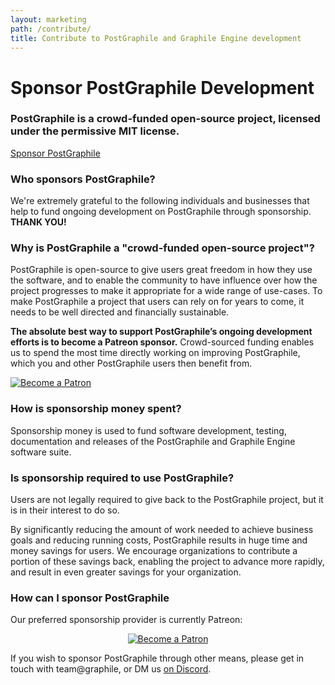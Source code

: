 ```yaml
---
layout: marketing
path: /contribute/
title: Contribute to PostGraphile and Graphile Engine development
---
```



<MarketingLayout blue>
<Hero bg="white">

# Sponsor PostGraphile Development

</Hero>

<MarketingSection bg="white" left maxWidth>
<h3>
  PostGraphile is a crowd-funded open-source project, licensed under the permissive MIT license.
</h3>

<div class='flex'>
<a class='button--solid' href='https://patreon.com/benjie'>Sponsor PostGraphile <span class='fas fa-fw fa-external-link-square-alt' /></a>
</div>

</MarketingSection>
<MarketingDivide from="white" to="medium" />

<MarketingSection bg="medium">

### Who sponsors PostGraphile?

<div style={{maxWidth: '48rem', margin: '0 auto'}}>

We're extremely grateful to the following individuals and businesses that
help to fund ongoing development on PostGraphile through sponsorship. **THANK
YOU!**

</div>


</MarketingSection>
<MarketingDivide from="medium" to="dark" via="light" down />

<MarketingSection bg="dark" left maxWidth>


### Why is PostGraphile a "crowd-funded open-source project"?

PostGraphile is open-source to give users great freedom in how they use the
software, and to enable the community to have influence over how the project
progresses to make it appropriate for a wide range of use-cases. To make PostGraphile a project that users can rely on for years to come, it
needs to be well directed and financially sustainable.

**The absolute best way to support PostGraphile’s ongoing development efforts
is to become a Patreon sponsor.** Crowd-sourced funding enables us to spend
the most time directly working on improving PostGraphile, which you and other
PostGraphile users then benefit from.


<p className="tc">
<a href="https://www.patreon.com/bePatron?u=7308310" data-patreon-widget-type="become-patron-button"><img src="/images/patreon_button.png" alt='Become a Patron' /></a>
</p>

</MarketingSection>
<MarketingDivide from="dark" to="light" />
<MarketingSection bg="light" left maxWidth>

### How is sponsorship money spent?

Sponsorship money is used to fund software development, testing,
documentation and releases of the PostGraphile and Graphile Engine software
suite.

</MarketingSection>
<MarketingDivide from="light" to="medium" down />
<MarketingSection bg="medium" left maxWidth>

### Is sponsorship required to use PostGraphile?

Users are not legally required to give back to the PostGraphile project, but
it is in their interest to do so.

By significantly reducing the amount of work needed to achieve business goals
and reducing running costs, PostGraphile results in huge time and money
savings for users. We encourage organizations to contribute a portion of
these savings back, enabling the project to advance more rapidly, and result
in even greater savings for your organization.

</MarketingSection>
<MarketingDivide from="medium" to="dark" via="light" />
<MarketingSection bg="dark" left maxWidth>

### How can I sponsor PostGraphile

Our preferred sponsorship provider is currently Patreon:

<p style='text-align: center'>
<a href="https://www.patreon.com/bePatron?u=7308310" data-patreon-widget-type="become-patron-button"><img src="/images/patreon_button.png" alt='Become a Patron' /></a>
</p>

If you wish to sponsor PostGraphile through other means, please get in touch with team@graphile, or DM us [on Discord](http://discord.gg/graphile).

</MarketingSection>
</MarketingLayout>
